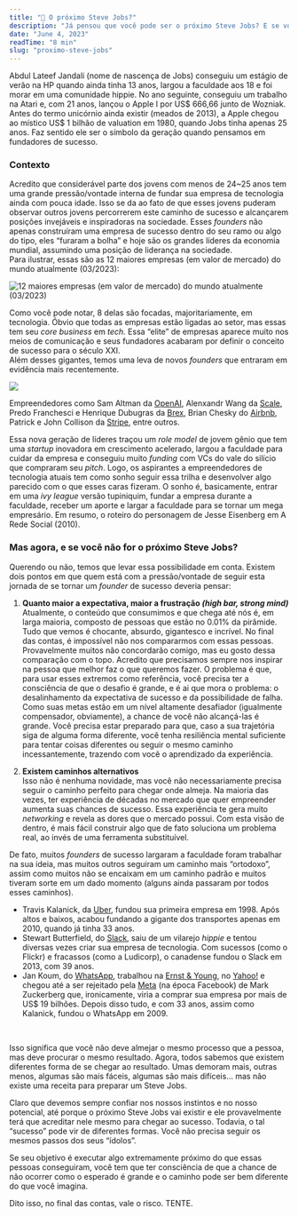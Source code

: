 ```yaml
---
title: "🍎 O próximo Steve Jobs?"
description: "Já pensou que você pode ser o próximo Steve Jobs? E se você não for? Como lidar com isso?"
date: "June 4, 2023"
readTime: "8 min"
slug: "proximo-steve-jobs"
---
```


Abdul Lateef Jandali (nome de nascença de Jobs) conseguiu um estágio de verão na HP quando ainda tinha 13 anos, largou a faculdade aos 18 e foi morar em uma comunidade hippie. No ano seguinte, conseguiu um trabalho na Atari e, com 21 anos, lançou o Apple I por US$ 666,66 junto de Wozniak. Antes do termo unicórnio ainda existir (meados de 2013), a Apple chegou ao místico US$ 1 bilhão de valuation em 1980, quando Jobs tinha apenas 25 anos. Faz sentido ele ser o símbolo da geração quando pensamos em fundadores de sucesso.

### Contexto

Acredito que considerável parte dos jovens com menos de 24~25 anos tem uma grande pressão/vontade interna de fundar sua empresa de tecnologia ainda com pouca idade. Isso se da ao fato de que esses jovens puderam observar outros jovens percorrerem este caminho de sucesso e alcançarem posições invejáveis e inspiradoras na sociedade. Esses _founders_ não apenas construíram uma empresa de sucesso dentro do seu ramo ou algo do tipo, eles “furaram a bolha” e hoje são os grandes líderes da economia mundial, assumindo uma posição de liderança na sociedade.
<br/>
Para ilustrar, essas são as 12 maiores empresas (em valor de mercado) do mundo atualmente (03/2023):

![12 maiores empresas (em valor de mercado) do mundo atualmente (03/2023)](https://file.notion.so/f/s/77c1a902-a63e-4cf1-8d33-4da9d0cc435b/Untitled.png?id=08e42eec-0600-4803-8fff-6d33430411ae&table=block&spaceId=3b6133cc-f952-44fb-889c-ccc20646eaac&expirationTimestamp=1687901128821&signature=Uc3gx1sUmrwfPNKMgm9dlwp7B-WqeZKOQyJDoLXY4B4&downloadName=Untitled.png)

Como você pode notar, 8 delas são focadas, majoritariamente, em tecnologia. Óbvio que todas as empresas estão ligadas ao setor, mas essas tem seu _core business_ em _tech._ Essa “elite” de empresas aparece muito nos meios de comunicação e seus fundadores acabaram por definir o conceito de sucesso para o século XXI.
<br/>
Além desses gigantes, temos uma leva de novos _founders_ que entraram em evidência mais recentemente.

![](/images/young-founders.png)

Empreendedores como Sam Altman da [OpenAI](http://openai.com), Alenxandr Wang da [Scale](http://scale.com), Predo Franchesci e Henrique Dubugras da [Brex](http://brex.com), Brian Chesky do [Airbnb](http://airbnb.com), Patrick e John Collison da [Stripe](http://stripe.com), entre outros.
<br/>

Essa nova geração de líderes traçou um _role model_ de jovem gênio que tem uma _startup_ inovadora em crescimento acelerado, largou a faculdade para cuidar da empresa e conseguiu muito _funding_ com VCs do vale do silício que compraram seu _pitch_. Logo, os aspirantes a empreendedores de tecnologia atuais tem como sonho seguir essa trilha e desenvolver algo parecido com o que esses caras fizeram. O sonho é, basicamente, entrar em uma _ivy league_ versão tupiniquim, fundar a empresa durante a faculdade, receber um aporte e largar a faculdade para se tornar um mega empresário. Em resumo, o roteiro do personagem de Jesse Eisenberg em A Rede Social (2010).

### Mas agora, e se você não for o próximo Steve Jobs?

Querendo ou não, temos que levar essa possibilidade em conta. Existem dois pontos em que quem está com a pressão/vontade de seguir esta jornada de se tornar um _founder_ de sucesso deveria pensar:

1. **Quanto maior a expectativa, maior a frustração _(high bar, strong mind)_**  
Atualmente, o conteúdo que consumimos e que chega até nós é, em larga maioria, composto de pessoas que estão no 0.01% da pirâmide. Tudo que vemos é chocante, absurdo, gigantesco e incrível. No final das contas, é impossível não nos compararmos com essas pessoas. Provavelmente muitos não concordarão comigo, mas eu gosto dessa comparação com o topo. Acredito que precisamos sempre nos inspirar na pessoa que melhor faz o que queremos fazer. O problema é que, para usar esses extremos como referência, você precisa ter a consciência de que o desafio é grande, e é ai que mora o problema: o desalinhamento da expectativa de sucesso e da possibilidade de falha. Como suas metas estão em um nível altamente desafiador (igualmente compensador, obviamente), a chance de você não alcançá-las é grande. Você precisa estar preparado para que, caso a sua trajetória siga de alguma forma diferente, você tenha resiliência mental suficiente para tentar coisas diferentes ou seguir o mesmo caminho incessantemente, trazendo com você o aprendizado da experiência.

2. **Existem caminhos alternativos**  
Isso não é nenhuma novidade, mas você não necessariamente precisa seguir o caminho perfeito para chegar onde almeja. Na maioria das vezes, ter experiência de décadas no mercado que quer empreender aumenta suas chances de sucesso. Essa experiência te gera muito _networking_ e revela as dores que o mercado possui. Com esta visão de dentro, é mais fácil construir algo que de fato soluciona um problema real, ao invés de uma ferramenta substituível.

De fato, muitos _founders_ de sucesso largaram a faculdade foram trabalhar na sua ideia, mas muitos outros seguiram um caminho mais “ortodoxo”, assim como muitos não se encaixam em um caminho padrão e muitos tiveram sorte em um dado momento (alguns ainda passaram por todos esses caminhos).
<br/>

- Travis Kalanick, da [Uber](http://uber.com), fundou sua primeira empresa em 1998. Após altos e baixos, acabou fundando a gigante dos transportes apenas em 2010, quando já tinha 33 anos.
- Stewart Butterfield, do [Slack](http://slack.com), saiu de um vilarejo _hippie_ e tentou diversas vezes criar sua empresa de tecnologia. Com sucessos (como o Flickr) e fracassos (como a Ludicorp), o canadense fundou o Slack em 2013, com 39 anos.
- Jan Koum, do [WhatsApp](http://whatsapp.com), trabalhou na [Ernst & Young](http://ey.com), no [Yahoo!](http://yahoo.com) e chegou até a ser rejeitado pela [Meta](http://meta.com) (na época Facebook) de Mark Zuckerberg que, ironicamente, viria a comprar sua empresa por mais de US$ 19 bilhões. Depois disso tudo, e com 33 anos, assim como Kalanick, fundou o WhatsApp em 2009.
<br/>

Isso significa que você não deve almejar o mesmo processo que a pessoa, mas deve procurar o mesmo resultado. Agora, todos sabemos que existem diferentes forma de se chegar ao resultado. Umas demoram mais, outras menos, algumas são mais fáceis, algumas são mais difíceis… mas não existe uma receita para preparar um Steve Jobs.
<br/>

Claro que devemos sempre confiar nos nossos instintos e no nosso potencial, até porque o próximo Steve Jobs vai existir e ele provavelmente terá que acreditar nele mesmo para chegar ao sucesso. Todavia, o tal “sucesso” pode vir de diferentes formas. Você não precisa seguir os mesmos passos dos seus “ídolos”.
<br/>

Se seu objetivo é executar algo extremamente próximo do que essas pessoas conseguiram, você tem que ter consciência de que a chance de não ocorrer como o esperado é grande e o caminho pode ser bem diferente do que você imagina.
<br/>

Dito isso, no final das contas, vale o risco. TENTE.
